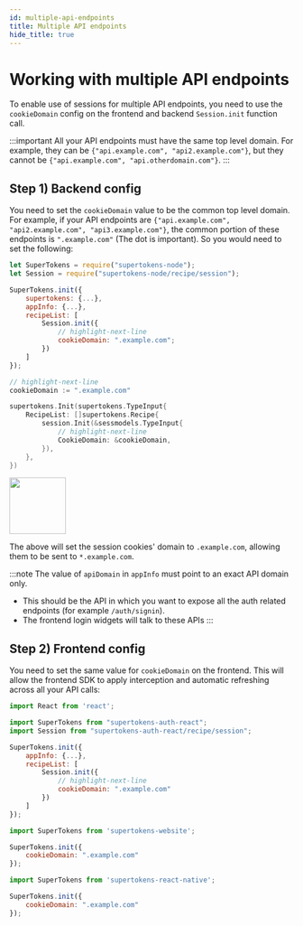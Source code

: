 ```yaml
---
id: multiple-api-endpoints
title: Multiple API endpoints
hide_title: true
---
```



<!-- COPY DOCS -->
<!-- ./session/common-customizations/sessions/multiple-api-endpoints.mdx -->


# Working with multiple API endpoints

To enable use of sessions for multiple API endpoints, you need to use the `cookieDomain` config on the frontend and backend `Session.init` function call.

:::important
All your API endpoints must have the same top level domain. For example, they can be `{"api.example.com", "api2.example.com"}`, but they cannot be `{"api.example.com", "api.otherdomain.com"}`.
:::

## Step 1) Backend config

You need to set the `cookieDomain` value to be the common top level domain. For example, if your API endpoints are `{"api.example.com", "api2.example.com", "api3.example.com"}`, the common portion of these endpoints is `".example.com"` (The dot is important). So you would need to set the following:

<BackendSDKTabs>
<TabItem value="nodejs">

```jsx
let SuperTokens = require("supertokens-node");
let Session = require("supertokens-node/recipe/session");

SuperTokens.init({
    supertokens: {...},
    appInfo: {...},
    recipeList: [
        Session.init({
            // highlight-next-line
            cookieDomain: ".example.com"; 
        })
    ]
});
```
</TabItem>
<TabItem value="go">

```go
// highlight-next-line
cookieDomain := ".example.com"

supertokens.Init(supertokens.TypeInput{
    RecipeList: []supertokens.Recipe{
        session.Init(&sessmodels.TypeInput{
            // highlight-next-line
            CookieDomain: &cookieDomain,
        }),
    },
})
```
</TabItem>
<TabItem value="python">

<img src="/img/work-in-progress.png" width="100" />

</TabItem>
</BackendSDKTabs>

The above will set the session cookies' domain to `.example.com`, allowing them to be sent to `*.example.com`.

:::note
The value of `apiDomain` in `appInfo` must point to an exact API domain only.
- This should be the API in which you want to expose all the auth related endpoints (for example `/auth/signin`).
- The frontend login widgets will talk to these APIs
:::

## Step 2) Frontend config

You need to set the same value for `cookieDomain` on the frontend. This will allow the frontend SDK to apply interception and automatic refreshing across all your API calls:

<FrontendSDKTabs>
<TabItem value="reactjs">

```jsx
import React from 'react';

import SuperTokens from "supertokens-auth-react";
import Session from "supertokens-auth-react/recipe/session";

SuperTokens.init({
    appInfo: {...},
    recipeList: [
        Session.init({
            // highlight-next-line 
            cookieDomain: ".example.com" 
        })
    ]
});
```

</TabItem>

<TabItem value="vanillajs">

```jsx
import SuperTokens from 'supertokens-website';

SuperTokens.init({
    cookieDomain: ".example.com"
});
```

</TabItem>
<TabItem value="react-native">

```jsx
import SuperTokens from 'supertokens-react-native';

SuperTokens.init({
    cookieDomain: ".example.com"
});
```

</TabItem>
</FrontendSDKTabs>
